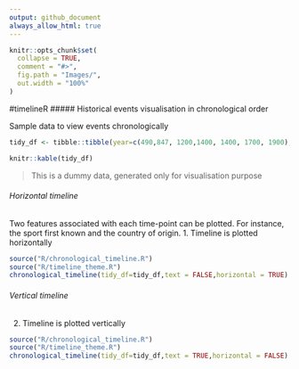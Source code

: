 ```yaml
---
output: github_document
always_allow_html: true      
---
```


```r
knitr::opts_chunk$set(
  collapse = TRUE,
  comment = "#>",
  fig.path = "Images/",
  out.width = "100%"
)
```
#timelineR
##### Historical events visualisation in chronological order

Sample data to view events chronologically 
```r

tidy_df <- tibble::tibble(year=c(490,847, 1200,1400, 1400, 1700, 1900), event=c( "Marathon","Long throw", "Swimming","Skating","Golf","Surfing","Basketball" ), person=c("Athens", "Greece", "Britan", "Dutch", "Scotland","Polynesia", "USA" ))

knitr::kable(tidy_df)
```

> This is a dummy data, generated only for visualisation purpose

###### Horizontal timeline 
Two features associated with each time-point can be plotted. For instance, the sport first known and the country of origin. 
1. Timeline is plotted horizontally  


```r
source("R/chronological_timeline.R")
source("R/timeline_theme.R")
chronological_timeline(tidy_df=tidy_df,text = FALSE,horizontal = TRUE)
```

###### Vertical timeline 
2. Timeline is plotted vertically  

```r
source("R/chronological_timeline.R")
source("R/timeline_theme.R")
chronological_timeline(tidy_df=tidy_df,text = TRUE,horizontal = FALSE)
```


